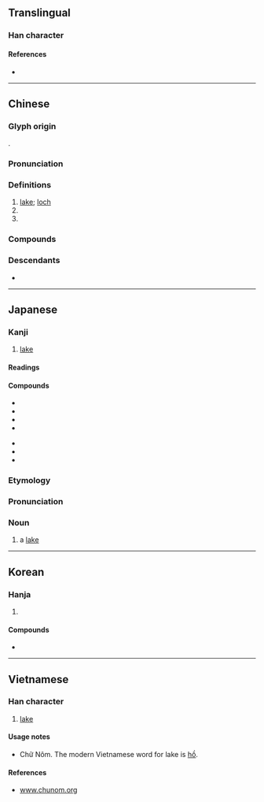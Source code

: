 {{character info/new}}
==Translingual==

===Han character===
{{Han char|rn=85|rad=水|as=09|sn=12|four=37120|canj=EJRB|ids=⿰氵胡}}

====References====
* {{Han ref|kx=0637.040|dkj=17836|dj=1044.050|hdz=31669.030|uh=6E56|ud=28246|bh=B4F2|bd=46322}}

----

==Chinese==
{{zh-forms}}

===Glyph origin===
{{Han etyl}}
{{Han compound|水|胡|ls=psc|c1=s|c2=p|t1=water}}.

===Pronunciation===
{{zh-pron
|m=hú
|m-s=
|c=wu4
|c-t=
|g=
|h=pfs=fù
|j=
|mb=ǔ
|md=hù
|mn=ô͘/hô͘
|mn_note=ô͘ - vernacular; hô͘ - literary
|mn-t=
|w=3hhu
|x=
|mc=y
|oc=y
|cat=n,pn
}}

===Definitions===
{{zh-hanzi}}

# [[lake]]; [[loch]]
# {{zh-short|湖北|[[Hubei]] Province}}
# {{zh-short|湖南|[[Hunan]] Province}}

===Compounds===
{{zh-der|愛德華湖|天鵝湖|安大略湖|博斯騰湖|伊利湖|巢湖|大熊湖|半鹹水湖|大埤湖|三江五湖|彭蠡湖|休崙湖|太湖|大貝湖|密西根湖|五湖|兩湖|堰塞湖|太湖石|內陸湖|大湖區|大明湖|加爾達湖|大鹽湖|慈湖|千湖國|巴拉頓湖|五湖四海|冰蝕湖|冰磧湖|湖畔詩人|湖海飄零|江湖術士|滷湖|湖筆|牛軛湖|湖海氣|海跡湖|湖沼|玄武湖|江湖騙子|江湖道義|湖山石|昆明湖|琵琶湖|湖田|游湖借傘|拉多加湖|湖澤|澄清湖|江湖義氣|淡水湖|湖光山色|湖膠|湖海|湖色|澎湖群島|湖海之士|湖畔|江湖郎中|甓社湖|湖羊|瘦西湖|湖泊|洪澤湖|湖心亭|洞庭湖|湖學|湖光|浪跡江湖|泖湖|江湖術語|江湖藝人|江湖好漢|湖濱散記|潟湖|江湖|湖縐|鑑湖|茵夢湖|魔鬼湖|西湖|間歇湖|笑傲江湖|鏡泊湖|西湖佳話|騰格里湖|貝加爾湖|蕪湖|興凱湖|鼎湖|闖江湖|鹽湖城|鹽湖|鹹湖|青海湖|鵝湖|鴛鴦湖|鄱陽湖|羊卓雍湖|青草湖|貝爾湖|跑江湖|蘇必略湖|陽湖派|鑑湖女俠|鏡湖|重現江湖|酃湖|老江湖|遊湖|鹹水湖|走江湖|莫愁湖|湯遜湖|湖北|湖南|沉湖|湖電|東湖|南湖|陳瑤湖|洪湖|太湖港|菱角湖|漲渡湖|程湖}}

===Descendants===
* {{desc|za|huz}}

{{zh-cat|Water|Beginning}}

----

==Japanese==

===Kanji===
{{ja-kanji|grade=3|rs=水09}}

# [[lake]]

====Readings====
{{ja-readings
|goon=ぐ, ご
|kanon=こ
|kun=うみ-, みず.うみ-<みづ.うみ-
|nanori=ひろし
}}

====Compounds====
{{top2}}
* {{ja-r|湖岸|こがん}}
* {{ja-r|湖沼|こしょう}}
* {{ja-r|湖水|こすい}}
* {{ja-r|湖底|こてい}}
{{mid2}}
* {{ja-r|湖面|こめん}}
* {{ja-r|塩湖|えんこ}}
* {{ja-r|汽水湖|きすいこ}}
{{bottom}}

===Etymology===
{{ja-kanjitab|みずうみ|yomi=k}}
{{swp|lang=ja}}
{{com|ja|水|tr1=mizu|t1=[[water]]|海|tr2=umi|t2=[[sea]]|sort=みずうみ}}

===Pronunciation===
{{ja-pron|acc=3|y=k|みず.うみ}}

===Noun===
{{ja-noun|みず.うみ|hhira=みづうみ}}

# a [[lake]] {{gl|body of water}}

{{C|ja|Lakes|Water|Landforms|sort=みずうみ}}

----

==Korean==

===Hanja===
{{ko-hanja|hangeul=호|eumhun=|mr=ho|y=ho}}

# {{defn|lang=ko|sort=水09}}

====Compounds====
* {{l|ko|湖水|tr=[[호수]], hosu}}

----

==Vietnamese==

===Han character===
{{vi-hantu|[[hồ]]|rs=水09}}

# [[lake]]

====Usage notes====
* Chữ Nôm. The modern Vietnamese word for lake is [[hồ]].

====References====
* [http://www.chunom.org/pages/6E56 www.chunom.org]